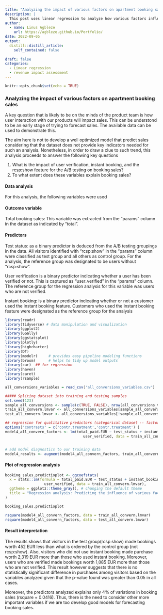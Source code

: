```yaml
---
title: "Analyzing the impact of various factors on apartment booking sales"
description: |
  This post uses linear regression to analyze how various factors influence booking sales.
author:
  - name: Linus Agbleze
    url: https://agbleze.github.io/Portfolio/
date: 2022-09-05
output:
  distill::distill_article:
    self_contained: false
    
draft: false
categories: 
  - Linear regression
  - revenue impact assessment
---
```



```r
knitr::opts_chunk$set(echo = TRUE)
```






### Analyzing the impact of various factors on apartment booking sales 
A key question that is likely to be on the minds of the product team is how user interaction with our products will impact sales. This can be understond to be an early stage of trying to forecast sales. The available data can be used to demonstrate this. 

The aim here is not to develop a well optimized model that predict sales considering that the dataset does not provide key indicators needed for such an analysis. Nonetheless, in order to draw a clue to such trend, this analysis proceeds to answer the following key questions

1.  What is the impact of user verification, instant booking, and the rcsp:show feature for the A/B testing on booking sales?
2.  To what extent does these variables explain booking sales?

#### Data analysis

For this analysis, the following variables were used

#### Outcome variable 


Total booking sales: This variable was extracted from the “params” column in the dataset as indicated by “total”.


#### Predictors 
Test status:  as a binary predictor is deduced from the A/B testing groupings in the data. All visitors identified with “rcsp:show” in the “params” column were classified as test group and all others as control group. For the analysis, the reference group was designated to be users without “rcsp:show”.

User verification is a binary predictor indicating whether a user has been verified or not. This is captured as “user_verified” in the “params” column. The reference group for the regression analysis for this variable was users who are not verified.

Instant booking: is a binary predictor indicating whether or not a customer used the instant booking feature. Customers who used the instant booking feature were designated as the reference group for the analysis



```r
library(readr)
library(tidyverse) # data manipulation and visualization
library(ggplot2)
library(GGally)
library(ggstatsplot)
library(plotly)
library(highcharter)
library(DT)
library(modelr)     # provides easy pipeline modeling functions
library(broom)      # helps to tidy up model outputs
library(car)  ## for regression
library(haven)
library(caret)
library(rsample)
```


```r
all_conversions_variables = read_csv("all_conversions_variables.csv")
```



```r
##### Spliting dataset into training and testing samples
set.seed(123)
sample_all_conversions <- sample(c(TRUE, FALSE), nrow(all_conversions_variables), replace = T, prob = c(0.6,0.4))
train_all_convern.lmvar <- all_conversions_variables[sample_all_conversions, ]
test_all_convern.lmvar <- all_conversions_variables[!sample_all_conversions, ]

## regression for qualitative predictors (categorical dataset -- factors) 
options('contrasts' = c('contr.treatment','contr.treatment') )
model4_all_convern_factors <- lm(total_paid.EUR ~ test_status + instant_booking +
                                    user_verified, data = train_all_convern.lmvar)


# add model diagnostics to our training data
model4_results <- augment(model4_all_convern_factors, train_all_convern.lmvar)

```


#### Plot of regression analysis
```r
booking_sales.predictioplot <- ggcoefstats(
  x = stats::lm(formula = total_paid.EUR ~ test_status + instant_booking +
                  user_verified, data = train_all_convern.lmvar),
  ggtheme = ggplot2::theme_gray(), # changing the default theme
  title = "Regression analysis: Predicting the influence of various factors on booking sales",
) 

booking_sales.predictioplot
```




```r


rsquare(model4_all_convern_factors, data = train_all_convern.lmvar)
rsquare(model4_all_convern_factors, data = test_all_convern.lmvar)


```

#### Result interpretation
The results shows that visitors in the test group(rcsp:show) made bookings worth 452 EUR less than what is ordered by the control group (not rcsp:show). Also, visitors who did not use instant booking made purchase worth 2,319 EUR more than those who used instant booking. Moreover, users who are verified made bookings worth 1,085 EUR more than those who are not verified. This result however suggests that there is no statistically significant difference in purchases among visitors based on the variables analyzed given that the p-value found was greater than 0.05 in all cases. 

Moreover, the predictors analyzed explains only 4% of variations in booking sales (rsquare = 0.0416). Thus, there is the need to consider other more important variables if we are too develop good models for forecasting booking sales.



